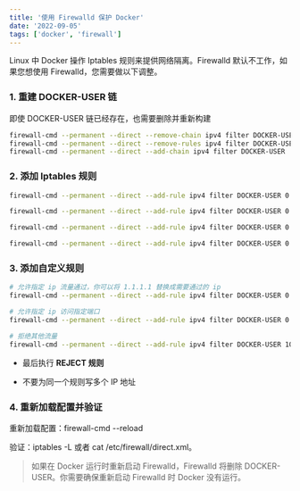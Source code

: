 ```yaml
---
title: '使用 Firewalld 保护 Docker'
date: '2022-09-05'
tags: ['docker', 'firewall']
---
```


Linux 中 Docker 操作 Iptables 规则来提供网络隔离。Firewalld 默认不工作，如果您想使用 Firewalld，您需要做以下调整。

### 1. 重建 DOCKER-USER 链

即使 DOCKER-USER 链已经存在，也需要删除并重新构建

```bash
firewall-cmd --permanent --direct --remove-chain ipv4 filter DOCKER-USER
firewall-cmd --permanent --direct --remove-rules ipv4 filter DOCKER-USER
firewall-cmd --permanent --direct --add-chain ipv4 filter DOCKER-USER
```

### 2. 添加 Iptables 规则

```bash
firewall-cmd --permanent --direct --add-rule ipv4 filter DOCKER-USER 0 -i docker0 -j ACCEPT -m comment --comment "allows incoming from docker"

firewall-cmd --permanent --direct --add-rule ipv4 filter DOCKER-USER 0 -i docker0 -o eth0 -j ACCEPT -m comment --comment "allows docker to eth0"

firewall-cmd --permanent --direct --add-rule ipv4 filter DOCKER-USER 0 -m conntrack --ctstate RELATED,ESTABLISHED -j ACCEPT -m comment --comment "allows docker containers to connect to the outside world"

firewall-cmd --permanent --direct --add-rule ipv4 filter DOCKER-USER 0 -j RETURN -s 172.17.0.0/16 -m comment --comment "allow internal docker communication"
```

### 3. 添加自定义规则

```bash
# 允许指定 ip 流量通过，你可以将 1.1.1.1 替换成需要通过的 ip
firewall-cmd --permanent --direct --add-rule ipv4 filter DOCKER-USER 0 -s 1.1.1.1/32 -j ACCEPT

# 允许指定 ip 访问指定端口
firewall-cmd --permanent --direct --add-rule ipv4 filter DOCKER-USER 0 -p tcp -m multiport --dports 80,443 -s 1.1.1.1/32 -j ACCEPT

# 拒绝其他流量
firewall-cmd --permanent --direct --add-rule ipv4 filter DOCKER-USER 10 -j REJECT --reject-with icmp-host-unreachable -m comment --comment "reject all other traffic"
```

* 最后执行 **REJECT 规则**
    
* 不要为同一个规则写多个 IP 地址
    

### 4. 重新加载配置并验证

重新加载配置：firewall-cmd --reload

验证：iptables -L 或者 cat /etc/firewall/direct.xml。

>如果在 Docker 运行时重新启动 Firewalld，Firewalld 将删除 DOCKER-USER。你需要确保重新启动 Firewalld 时 Docker 没有运行。